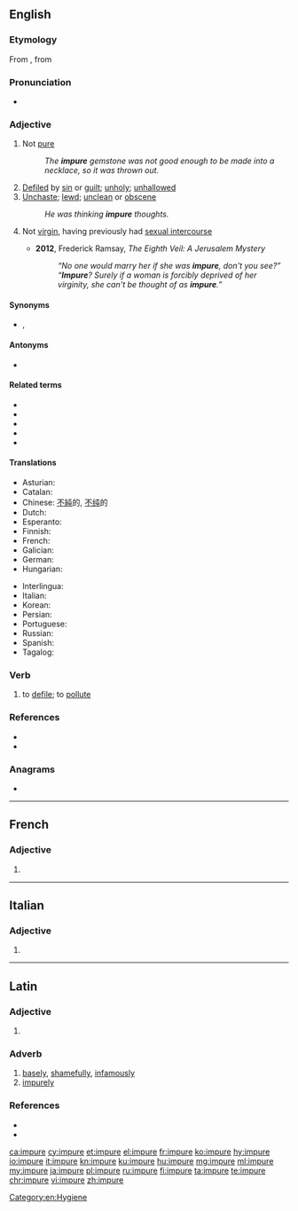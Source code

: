 ==English==

===Etymology===
From {{etyl|frm|en}} {{m|frm|impur}}, from {{etyl|la|en}} {{m|la|impurus}}

===Pronunciation===
* {{rhymes|ʊə(r)|lang=en}}

===Adjective===
{{en-adj}}

# Not [[pure]]
#: ''The '''impure''' gemstone was not good enough to be made into a necklace, so it was thrown out.''
# [[defile|Defiled]] by [[sin]] or [[guilt]]; [[unholy]]; [[unhallowed]]
# [[unchaste|Unchaste]]; [[lewd]]; [[unclean]] or [[obscene]]
#: ''He was thinking '''impure''' thoughts.''
# {{lb|en|Judaism}} Not [[virgin]], having previously had [[sexual intercourse]]
#* '''2012''', Frederick Ramsay, ''The Eighth Veil: A Jerusalem Mystery''
#*: ''“No one would marry her if she was '''impure''', don't you see?” “'''Impure'''? Surely if a woman is forcibly deprived of her virginity, she can't be thought of as '''impure'''.”''

====Synonyms====
* {{l|en|imperfect}}, {{l|en|tainted}}

====Antonyms====
* {{l|en|pure}}

====Related terms====
* {{l|en|impuration}}
* {{l|en|impurely}}
* {{l|en|impureness}}
* {{l|en|impurify}}
* {{l|en|impurity}}

====Translations====
{{trans-top|impure}}
* Asturian: {{t|ast|impuru}}
* Catalan: {{t+|ca|impur}}
* Chinese: [[不純]]的, [[不纯]]的
* Dutch: {{t|nl|onzuiver}}
* Esperanto: {{t|eo|malpura}}
* Finnish: {{t|fi|epäpuhdas}}
* French: {{t+|fr|impur|m}}
* Galician: {{t|gl|impuro}}
* German: {{t|de|unrein}}
* Hungarian: {{t+|hu|szennyezett}}
{{trans-mid}}
* Interlingua: {{t|ia|impur}}
* Italian: {{t+|it|impuro|m}}
* Korean: {{t|ko|불결한}}
* Persian: {{t|fa|ناپاز|tr=nâpâz|sc=fa-Arab}}
* Portuguese: {{t+|pt|impuro}}
* Russian: {{t+|ru|нечи́стый}}
* Spanish: {{t+|es|impuro|m}}
* Tagalog: {{t|tl|ditagnas}}
{{trans-bottom}}

===Verb===
{{en-verb|impur}}

# {{lb|en|transitive|obsolete}} to [[defile]]; to [[pollute]]

===References===
* {{R:Century 1911}}
* {{R:Webster 1913}}

===Anagrams===
* {{l|en|umpire}}

[[Category:en:Hygiene]]

----

==French==

===Adjective===
{{head|fr|adjective form}}

# {{feminine singular of|impur|lang=fr}}

----

==Italian==

===Adjective===
{{head|it|adjective form|g=f-p}}

# {{feminine plural of|impuro|lang=it}}

----

==Latin==

===Adjective===
{{la-adj-form|impūre}}

# {{inflection of|impūrus||voc|m|s|lang=la}}

===Adverb===
{{la-adv|impur|impūr|e}}

# [[basely]], [[shamefully]], [[infamously]]
# [[impurely]]

===References===
* {{R:L&S}}
* {{R:Gaffiot}}

[[ca:impure]]
[[cy:impure]]
[[et:impure]]
[[el:impure]]
[[fr:impure]]
[[ko:impure]]
[[hy:impure]]
[[io:impure]]
[[it:impure]]
[[kn:impure]]
[[ku:impure]]
[[hu:impure]]
[[mg:impure]]
[[ml:impure]]
[[my:impure]]
[[ja:impure]]
[[pl:impure]]
[[ru:impure]]
[[fi:impure]]
[[ta:impure]]
[[te:impure]]
[[chr:impure]]
[[vi:impure]]
[[zh:impure]]